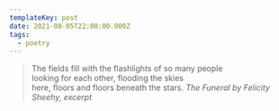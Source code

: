 ```yaml
---
templateKey: post
date: 2021-08-05T22:00:00.000Z
tags:
  - poetry
---
```

> The fields fill with the flashlights of so many people<br/>
> looking for each other, flooding the skies<br/>
> here, floors and floors beneath the stars.
> <cite><i>The Funeral</i> by Felicity Sheehy, excerpt</cite>